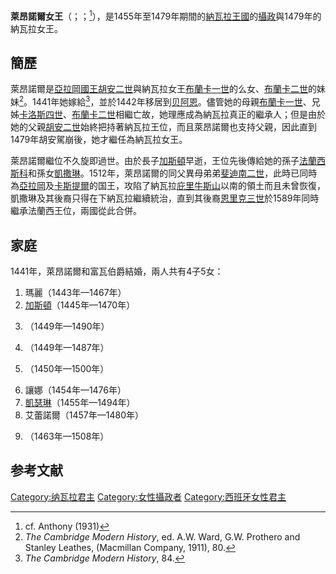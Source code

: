 {{Expand|time=2015-10-20T06:05:00+00:00}}
{{请求翻译|time=2015-10-20T06:05:00+00:00}} 
{{Infobox royalty
| name        = 萊昂諾爾女王
| succession  = [[纳瓦拉君主列表|納瓦拉女王]]
| reign       = 1479年1月28日－1479年2月12日
| coronation  = 1479年1月28日
| predecessor = [[胡安二世_(亞拉岡)|胡安二世]]
| successor   = [[法蘭西斯科一世_(納瓦拉)|法蘭西斯科一世]]
| birth_date  = {{birth date|1426|2|2|df=y}}
| birth_place = [[File:Bandera_de_Reino_de_Navarra.svg|22px]] [[納瓦拉王國|納瓦拉]][[奥利特|奥利特]]
| death_date  = {{death date and age|1479|2|12|1426|2|2|df=y}}
| death_place = [[File:Bandera_de_Reino_de_Navarra.svg|22px]] 納瓦拉[[图德拉|图德拉]]
| spouse      = {{le|加斯東四世 (富瓦伯爵)|Gaston IV, Count of Foix|富瓦伯爵加斯東四世}}
| house       = [[特拉斯塔馬拉王朝|特拉斯塔馬拉王朝]]
| father      = [[胡安二世_(亞拉岡)|胡安二世]]
| mother      = [[布蘭卡一世|布蘭卡一世]]
}}

'''萊昂諾爾女王'''（{{lang-fr|'''Éléonore'''}}；{{lang-es|'''Leonor'''}}；{{bd|1426年|2月2日|1479年|2月12日}}<ref>cf. Anthony (1931)</ref>），是1455年至1479年期間的[[納瓦拉王國|納瓦拉王國]]的[[攝政|攝政]]與1479年的納瓦拉女王。

==簡歷==
萊昂諾爾是[[胡安二世_(亞拉岡)|亞拉岡國王胡安二世]]與納瓦拉女王[[布蘭卡一世|布蘭卡一世]]的么女、[[布蘭卡二世|布蘭卡二世]]的妹妹<ref>''The Cambridge Modern History'', ed. A.W. Ward, G.W. Prothero and Stanley Leathes, (Macmillan Company, 1911), 80.</ref>。1441年她嫁給{{le|加斯東四世 (富瓦伯爵)|Gaston IV, Count of Foix|富瓦伯爵加斯東四世}}<ref>''The Cambridge Modern History'', 84.</ref>，並於1442年移居到[[贝阿恩|贝阿恩]]。儘管她的母親[[布蘭卡一世_(納瓦拉)|布蘭卡一世]]、兄姊[[卡洛斯_(維亞納親王)|卡洛斯四世]]、[[布蘭卡二世|布蘭卡二世]]相繼亡故，她理應成為納瓦拉真正的繼承人；但是由於她的父親[[胡安二世_(阿拉贡)|胡安二世]]始終把持著納瓦拉王位，而且萊昂諾爾也支持父親，因此直到1479年胡安駕崩後，她才繼任為納瓦拉女王。

萊昂諾爾繼位不久旋即過世。由於長子[[富瓦的加斯頓|加斯頓]]早逝，王位先後傳給她的孫子[[法蘭西斯科一世_(納瓦拉)|法蘭西斯科]]和孫女[[凱撒琳_(納瓦拉)|凱撒琳]]。1512年，萊昂諾爾的同父異母弟弟[[费尔南多二世_(阿拉贡)|斐迪南二世]]，此時已同時為[[亞拉岡王國|亞拉岡]]及[[卡斯蒂利亚王国|卡斯提爾]]的国王，攻陷了納瓦拉[[比利牛斯山|庇里牛斯山]]以南的領土而且未曾恢復，凱撒琳及其後裔只得在下納瓦拉繼續統治，直到其後裔[[亨利四世_(法兰西)|恩里克三世]]於1589年同時繼承法蘭西王位，兩國從此合併。

== 家庭 ==
1441年，萊昂諾爾和富瓦伯爵{{le|加斯東四世|Gaston IV, Count of Foix}}結婚，兩人共有4子5女：
# 瑪麗（1443年—1467年）
# [[富瓦的加斯頓|加斯頓]]（1445年—1470年）
# {{le|富瓦的皮埃爾 (1449-1490)|Pierre de Foix, le jeune|皮埃爾}}（1449年—1490年）
# {{le|富瓦的瑪格麗特|Margaret of Foix|瑪格麗特}}（1449年—1487年）
# {{le|富瓦的若望|John of Foix, Viscount of Narbonne|若望}}（1450年—1500年）
# 讓娜（1454年—1476年）
# [[富瓦的凱瑟琳|凱瑟琳]]（1455年—1494年）
# 艾蕾諾爾（1457年—1480年）
# {{le|富瓦的雅各|Jacques de Foix, Count of Montfort|雅各}}（1463年—1508年）

== 参考文献 ==
{{Reflist}}

[[Category:纳瓦拉君主|Category:纳瓦拉君主]]
[[Category:女性攝政者|Category:女性攝政者]]
[[Category:西班牙女性君主|Category:西班牙女性君主]]
